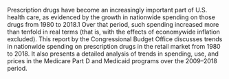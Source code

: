 ---
---
Prescription drugs have become an increasingly important part of U.S. health care, as evidenced by the growth in nationwide spending on those drugs from 1980 to 2018.1
Over that period, such spending increased more than tenfold in real terms (that is, with the effects of economywide inflation excluded). This report by the Congressional Budget Office discusses trends in nationwide spending on prescription drugs in the retail market from 1980 to 2018. It also presents a detailed analysis of trends in spending, use, and prices in the Medicare Part D and Medicaid programs over the 2009–2018 period. 